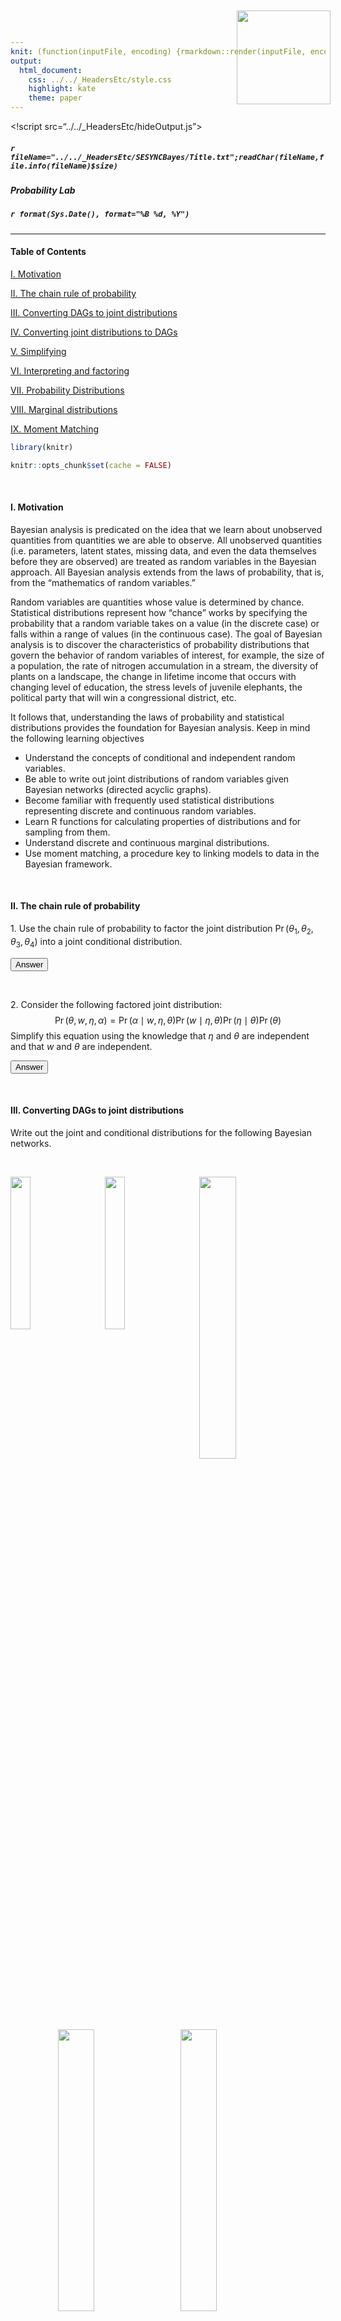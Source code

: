 ```yaml
---
knit: (function(inputFile, encoding) {rmarkdown::render(inputFile, encoding = encoding, output_dir = "../../content/labs")})
output:
  html_document:
    css: ../../_HeadersEtc/style.css
    highlight: kate
    theme: paper
---
```


<!script src="../../_HeadersEtc/hideOutput.js"></script>

<img src="../../_HeadersEtc/SESYNCBayes/Logo.png" style="position:absolute;top:20px;right:220px;width:150px;height=150px" />

##### `r fileName="../../_HeadersEtc/SESYNCBayes/Title.txt";readChar(fileName,file.info(fileName)$size)`

##### Probability Lab

##### `r format(Sys.Date(), format="%B %d, %Y")`

- - -

#### Table of Contents

[I. Motivation][]

[II. The chain rule of probability][]

[III. Converting DAGs to joint distributions][]

[IV. Converting joint distributions to DAGs][]

[V. Simplifying][]

[VI. Interpreting and factoring][]

[VII. Probability Distributions][]

[VIII. Marginal distributions][]

[IX. Moment Matching][]


```r

library(knitr)

knitr::opts_chunk$set(cache = FALSE)

```

<br>

#### I. Motivation

Bayesian analysis is predicated on the idea that we learn about unobserved quantities from quantities we are able to observe.  All unobserved quantities (i.e. parameters, latent states, missing data, and even the data themselves before they are observed) are treated as random variables in the Bayesian approach.  All Bayesian analysis extends from the laws of probability, that is, from the "mathematics of random variables."

Random variables are quantities whose value is determined by chance.  Statistical distributions represent how "chance" works by specifying the probability that a random variable takes on a value (in the discrete case) or falls within a range of values (in the continuous case).  The goal of Bayesian analysis is to discover the characteristics of probability distributions that govern the behavior of random variables of interest, for example, the size of a population, the rate of nitrogen accumulation in a stream, the diversity of plants on a landscape, the change in lifetime income that occurs with changing level of education, the stress levels of juvenile elephants, the political party that will win a congressional district, etc.

It follows that, understanding the laws of probability and statistical distributions provides the foundation for Bayesian analysis. Keep in mind the following learning objectives

- Understand the concepts of conditional and independent random variables.
- Be able to write out joint distributions of random variables given Bayesian networks (directed acyclic graphs).
- Become familiar with frequently used statistical distributions representing discrete and continuous random variables.
- Learn R functions for calculating properties of distributions and for sampling from them.
- Understand discrete and continuous marginal distributions.
- Use moment matching, a procedure key to linking models to data in the Bayesian framework.

<br>

#### II. The chain rule of probability

1\. Use the chain rule of probability to factor the joint distribution $\Pr(\theta_1,\theta_2, \theta_3,\theta_4)$ into a joint conditional distribution.

<button class="button" onclick="toggle_visibility('myDIV1');">Answer</button>

<div id="myDIV1", style="display:none">

\begin{align}
\Pr\big(\theta_1,\theta_2,\theta_3,\theta_4\big)=\\
&\times\Pr\big(\theta_1 \mid \theta_2,\theta_3,\theta_4\big)\\
&\times\Pr\big(\theta_2 \mid \theta_3,\theta_4\big)\\
&\times\Pr\big(\theta_3 \mid \theta_4\big)\\
&\times\Pr\big(\theta_4\big)
\end{align}

The order doesn't matter. The following is also correct:

\begin{align}
\Pr\big(\theta_1,\theta_2,\theta_3,\theta_4\big)=\\
&\times\Pr\big(\theta_4 \mid \theta_2,\theta_3,\theta_1\big)\\
&\times\Pr\big(\theta_2 \mid \theta_3,\theta_1\big)\\
&\times\Pr\big(\theta_3 \mid \theta_1\big)\\
&\times\Pr\big(\theta_1\big)
\end{align}

as are many other variations.

</div>

<br>

2\. Consider the following factored joint distribution:
$$\Pr\big(\theta,w,\eta,\alpha\big)=\Pr\big(\alpha \mid w,\eta,\theta\big)\Pr\big(w \mid \eta,\theta\big)\Pr\big(\eta \mid \theta\big)\Pr\big(\theta\big)$$
Simplify this equation using the knowledge that $\eta$ and $\theta$ are independent and that $w$ and $\theta$ are independent.

<button class="button" onclick="toggle_visibility('myDIV2');">Answer</button>

<div id="myDIV2", style="display:none">

$$\Pr\big(\theta,w,\eta,\alpha\big)=\Pr\big(\alpha \mid w,\eta,\theta\big)\Pr\big(w \mid \eta\big)\Pr\big(\eta\big)\Pr\big(\theta\big)$$

</div>

<br>

#### III. Converting DAGs to joint distributions

Write out the joint and conditional distributions for the following Bayesian networks.

<br>

<img src="../../_Graphics/DAG1.png" style="float: left; width: 25%; margin-right: 5%; margin-left: 0%; margin-bottom: 0.5em;">
<img src="../../_Graphics/DAG2.png" style="float: left; width: 25%; margin-right: 5%; margin-bottom: 0.5em;">
<img src="../../_Graphics/DAG3.png" style="float: left; width: 34%; margin-right: 5%; margin-bottom: 0.5em;">
<p style="clear: both;">

<br>

<img src="../../_Graphics/DAG4.png" style="float: left; width: 34%; margin-right: 5%; margin-left: 15%; margin-bottom: 0.5em;">
<img src="../../_Graphics/DAG5.png" style="float: left; width: 34%; margin-right: 5%; margin-bottom: 0.5em;">
<p style="clear: both;">

<button class="button" onclick="toggle_visibility('myDIV3');">Answer</button>

<br>

<div id="myDIV3", style="display:none">

\begin{eqnarray}
& &\textrm{1.}\quad\Pr\big(a,b,c,d,e\big)  = 
\Pr\big(a \mid b,c\big)\Pr\big(b\mid d,e\big)\Pr\big(c\big)\Pr\big(d\big)\Pr\big(e\big) \\[1em]
& &\textrm{2.}\quad\Pr\big(y,z,\beta_1,\beta_2,\theta_p,\theta_d\big)  = \Pr\big(y\mid z,\theta_d\big)\Pr\big(z \mid \theta_p\big)\Pr\big(\theta_d\mid\beta_1,\beta_2\big)\Pr\big(\theta_p\big)\Pr\big(\beta_1\big)\Pr\big(\beta_2\big)\\[1em]
& &\textrm{3.}\quad\Pr\big(y,x,\mu,\phi_1,\phi_2,\sigma,z \big) = \Pr\big(y\mid x, z \big) \Pr\big(x \mid \mu, \sigma \big)\Pr\big(z \mid \phi_1,\phi_2\big)\Pr\big(\sigma\big)\Pr\big(\phi_1\big)\Pr\big(\phi_2\big)\Pr\big(\mu\big)\\[1em]
& &\textrm{4.}\quad\Pr\big(y_1,y_2,z,\theta_1,\theta_2,\gamma_1,\gamma_2,\gamma_3\big) = \Pr\big(y_1\mid\theta_1,z\big)\Pr\big(y_2\mid \theta_2,z\big)\Pr\big(z\mid\gamma_1,\gamma_2,\gamma_3\big)\Pr\big(\theta_1\big)\Pr\big(\theta_2\big)\Pr\big(\gamma_1\big)\Pr\big(\gamma_2\big)
\Pr\big(\gamma_3\big)\\[1em]
& &\textrm{5.}\quad\Pr\big(A,B,D,E,F,H\big) = \Pr\big(A \mid D,E\,\big)\Pr\big(D \mid H\big)\Pr\big(B \mid H,F\big)\Pr\big(E\big)\Pr\big(H\big)\Pr\big(F\big)
\end{eqnarray}

</div>

<br>

#### IV. Converting joint distributions to DAGs

Draw Bayesian networks (DAGs) for the joint and conditional distributions below.

\begin{eqnarray}
& &\textrm{I.}\quad \Pr\big(A,B\big)  =  \Pr\big(A\mid B\big)\Pr\big(B\big)\\[1em]
& &\textrm{II.}\quad \Pr\big(A,B,C\big)  =  \Pr\big(A \mid B,C\big)\Pr\big(B\mid C\big)\Pr\big(C\big)\\[1em]
& &\textrm{III.}\quad \Pr\big(A,B,C,D\big)  =  \Pr\big(A \mid C\big)\Pr\big(B \mid C\big)\Pr\big(C \mid D\big)\Pr\big(D\big)\\[1em]
& &\textrm{IV.}\quad \Pr\big(A,B,C,D,E\big)  =  \Pr\big(A \mid C\big)\Pr\big(B\mid C\big)
 \Pr\big(C \mid D,E\big)\Pr\big(D\big)\Pr\big(E\big)\\[1em]
& &\textrm{V.}\quad \Pr\big(A,B,C,D\big)  =  \Pr\big(A \mid B,C,D\big)\Pr\big(B \mid C,D\big)\Pr\big(C \mid D\big)\Pr\big(D\big)\\[1em]
& &\textrm{VI.}\quad \Pr\big(A,B,C,D\big)  =  \Pr\big(A \mid B,C,D\big)\Pr\big(C \mid D\big)\Pr\big(B\big)\Pr\big(D\big)\\[1em]
\end{eqnarray}

<br>

<button class="button" onclick="toggle_visibility('myDIV4');">Answer</button>

<br>

<div id="myDIV4", style="display:none">

<center>
![](../../_Graphics/DAGS.png)
</center>

</div>
  
<br>

#### V. Simplifying

Simplify the expression below, given that $z_2$ and $z_3$ are independent random variables. 
$$ \Pr\big(z_1,z_2,z_3\big)=\Pr\big(z_1\mid z_2,z_3\big)\Pr\big(z_2 \mid z_3\big)\Pr\big(z_3\big)$$

<button class="button" onclick="toggle_visibility('myDIV5');">Answer</button>

<br>

<div id="myDIV5", style="display:none">

The expression simplifies to 
$$ \Pr\big(z_1,z_2,z_3\big)=\Pr(z_1\mid z_2,z_3\big)\Pr\big(z_2\big)\Pr\big(z_3\big)$$
because $\Pr\big(z_2\mid z_3\big) = \Pr\big(z_2\big)$ if $z_2$ and $z_3$ are independent.

</div>

<br>

#### VI. Interpreting and factoring

The probability of an observation $y$ depends on a true ecological state of interest, $z$, and the parameters in a data model, $\boldsymbol\theta_d$. The probability of the true state $z$ depends on the parameters in an ecological process model, $\boldsymbol\theta_p$. We know that $\boldsymbol\theta_d$ and $\boldsymbol\theta_p$ are independent.  Write out a factored expression for the joint distribution, $\Pr\big(y,z,\boldsymbol\theta_d,\boldsymbol\theta_p\big)$. Drawing a Bayesian network will help.

<button class="button" onclick="toggle_visibility('myDIV6');">Answer</button>

<br>

<div id="myDIV6", style="display:none">

$$\Pr\big(y,z,\boldsymbol\theta_d,\boldsymbol\theta_p\big) = \Pr\big(y \mid z,\boldsymbol\theta_d\big)\Pr\big(z \mid \boldsymbol\theta_p\big)\Pr\big(\theta_d\big)\Pr\big(\boldsymbol\theta_p\big)$$
<div style="width:200px; height=200px; margin:0 auto;">
<center>
![](../../_Graphics/DAG6.png)
</center>

</div>

<br>
<br>

#### VII. Probability Distributions

1\. We commonly represent the following general framework for linking models to data:

$$\big[y_i \mid g\big(\mathbf\theta,x_i\big),\sigma^2\big],$$

which represents the probability of obtaining the observation $y_i$ given that our model predicts the mean of a distribution $g(\mathbf\theta,x_i)$ with variance $\sigma^2$. Assume we have count data. What distribution would be a logical choice to model these data? Write out a model for the data.    

<button class="button" onclick="toggle_visibility('myDIV7');">Answer</button>

<br>

<div id="myDIV7", style="display:none">

The Poisson is a logical choice. We predict the mean of the Poisson for each $x_i$, i.e. $\lambda_i = g\big(\mathbf\theta,x_i\big)$, which also controls the uncertainty because in the Poisson distribution the variance equals the mean.A model for the data is:

$$ y_i \sim \textrm{Poisson}\big(g\big(\mathbf\theta,x_i\big)\big).$$
<br>

</div>

2\. Choose the appropriate distribution for the types of data shown below and justify your decision.

* The mass of carbon in above ground biomass in square m plot.
* The number of seals on a haul-out beach in the gulf of AK.
* Presence or absence of an invasive species in forest patches.
* The probability that a white male will vote republican in a presidential election.
* The number of individuals in four mutually exclusive income categories.
* The number of diseased individuals in a sample of 100.
* The political party affiliation (democrat, republican, independent) of a voter. 

<button class="button" onclick="toggle_visibility('myDIV8');">Answer</button>

<br>

<div id="myDIV8", style="display:none">

<center>
Random variable  | Distribution | Justification 
|------------------------------|-----------------|---------------------------------------------------------
The mass of carbon in above ground biomass in square m plot.| gamma or lognormal | continuous and non-negative
The number of seals on a haul-out beach in the gulf of AK. | Poisson or negative binomial | counts
Presence or absence of an invasive species in forest patches. | Bernoulli | zero or one
The probability that a white male will vote republican in a presidential election. | beta | zero to one
The number of individuals in four mutually exclusive income categories. | multinomial | counts in more than two categories
The number of diseased individuals in a sample of 100. | binomial | counts in two categories, number of successes on a given number of trials.
The political party affiliation (democrat, republican, independent) of a voter. | multinomial | counts in more than two categories
</center>
</div>

<br>

3\. Find the mean, variance, and 95% quantiles of 10000 random draws from a Poisson distribution with $\lambda=33$.

<button class="button" onclick="toggle_visibility('myDIV14');">Answer</button>

<div id="myDIV14", style="display:none">

``` r
lambda <- 33
n <- 10000
y <- rpois(n, lambda)
mean(y)
var(y)
quantile (y, c(0.025, 0.975))
```

</div>

<br>

4\. The average above ground biomass in a 1 km^2^ of sagebrush grassland is 103 g/m^2^, with a standard deviation of 23. You clip a 1 m^2^ plot. Write out the model for the probability density of the data point.  What is the probability density of an observation of 94 assuming the data are normally distributed? Is there a problem using normal distribution?  What is the probability that your plot will contain between 90 and 110 gm of biomass?

<button class="button" onclick="toggle_visibility('myDIV9');">Answer</button>

<div id="myDIV9", style="display:none">

The normal distribution isn't an ideal choice because it extends below 0, which isn't possible for measurements of above ground biomass. Nonetheless:

$$y_i \sim \textrm{normal}(103, 23^{2})$$
``` r
x <- 94 
mean <- 103
sd <- 23
dnorm(x, mean, sd)

q <- c(110, 90) 
p.bound <- pnorm(q, mean = mean, sd = sd)
p.bound[1] - p.bound[2]
```

</div>

<br>

5\. The prevalence of a disease in a population is the proportion of the population that is infected with the disease. The prevalence of chronic wasting disease in male mule deer on winter range near Fort Collins, CO is 12 percent. A sample of 24 male deer included 4 infected individuals. Write out a model that represents how the data arise. What is the probability of obtaining these data conditional on the given prevalence (p=0.12)?

<button class="button" onclick="toggle_visibility('myDIV10');">Answer</button>

<div id="myDIV10", style="display:none">

$$y_i \sim \textrm{binomial}(24, 0.12)$$


``` r
x <- 4 
size <- 24
p <- 0.12
dbinom(x, size, p)
```

</div>

<br>

#### VIII. Marginal distributions

The holy grail in Bayesian analysis is to discover the *marginal posterior distribution* of unobserved quantities (parameters, latent states, missing data, forecasts) from quantities we are able to observe (data). Here is our modus operandi, applicable to virtually all analysis problems.  We always start with the joint distribution of the unobserved quantities and the data.  We then factor the joint distribution into sensible parts (e.g., problem IV above).  We use the factored joint distribution as a recipie for finding the margainal distributions of the unobsereved quantities using the Markov chain Monte Carlo algorithm, as we will learn about soon.  It follows that we must understand what marginal distributions are.  

Marginal distributions can be used to describe discrete or continuous random variables, but the continuous case is the one we will see most often in the course, so we emphasize it here. 

1. Sketch the distribution represented by the following integral: 
$$\int_{\beta_0}\int_{\beta_2}\int_{\beta_3}\int_{\sigma^2}[\beta_0,\beta_1,\beta_2,\beta_3,\sigma^2|\mathbf{y}]d\beta_0d\beta_2d\beta_3d\sigma^2$$

<button class="button" onclick="toggle_visibility('myDIV11');">Answer</button>

<div id="myDIV11", style="display:none">

<div style="width:200px; height=200px; margin:0 auto;"><center> ![](../../_Graphics/MarginalDistribution.png)</center></div>

</div>

<br>

2. The rate of inflation and the rate of return on investments are know to be positively correlated. Assume that the mean rate of inflation is 0.03 with a standard deviation of 0.015.  Assume that the mean rate of return is 0.05 with a standard deviation of 0.07.  Assume the correlation between inflation and rate of return is 0.5.

Representing the correlation between the rates requires a new distribution, the multivariate normal:

$$ \mathbf{z} \sim \text{multivariate normal}({\boldsymbol{\mu}, \boldsymbol{\Sigma}}), $$
where $\mathbf{z}$ is a vector of random variables, $\boldsymbol\mu$ is a vector of means (which can be the output of a deterministic model) and $\boldsymbol\Sigma$ is a variance covariance matrix. The diagonal of $\boldsymbol{\Sigma}$ contains the variances of the $\boldsymbol\mu$ and the off diagonal elements contain the covariances $\text{cov}(\mu_i,\mu_j)$ between $\mu_{i}$ and $\mu_{j}$. The covariance can be calculated as $\text{cov}(\mu_i,\mu_j)=\sigma_i\sigma_j\rho$ where $\sigma_i$ is the standard deviation of the $ith$ random variable, $\sigma_j$ is the standard deviation of the $jth$ random variable, and $\rho$ is the correlation between the random variable $i$ and $j$. The covariance matrix is square and symmetric. We will learn more about these matrices later in the course.  For now, an example will go a long way toward helping you understand the multivariate normal distribution.


You can simulate interest rate and inflation data reflecting their correlation using the following function:

```r
library(MASS)

DrawRates = function(n, int, int.sd, inf, inf.sd, rho.rates){

  covar = rho.rates * int.sd * inf.sd
  Sigma <- matrix(c(int.sd^2, covar, covar, inf.sd^2), 2, 2)
  mu = c(int, inf)
  x = (mvrnorm(n = n, mu = mu, Sigma))
  return(x)
}

x = DrawRates(n = 10000, int = .05, int.sd = .07, inf = .03, inf.sd = .015, rho.rates = .5)

plot(x[,1], x[,2], pch = 19, cex = .05, xlab = "Rate of return", ylab = "Rate of inflation")
```

What would this cloud look like if the rates were not correlated? Show an approximate plot of the marginal distribution of each random variable. It turns out this is the way we will do it with Markov chain Monte Carlo approximations of the marginal posterior distribution, which we will learn about later in the course. 

<button class="button" onclick="toggle_visibility('myDIV16');">Answer</button>

<div id="myDIV16", style="display:none">

![](../../_Graphics/MarginalDistributionIntInfl.png)


```r
par(mfrow= c(1, 2))
hist(x[,1], xlab = "Interest Rate", main = "", freq = FALSE, breaks = 100)
hist(x[,2], xlab = "Inflation Rate", main = "", freq = FALSE, breaks = 100)
```

</div>

<br>

#### IX. Moment Matching

When we say *support*, we are referring to the values of a random variable for which probability density or probability exceed 0 and are defined.  The support of  lognormal distribution is continuous and strictly non-negative, which makes it particularly useful in ecology and the social sciences.  Moreover, it is often useful because it is asymmetric, allowing for values that are extreme in the positive direction.  Finally, it is useful for representing products of random variables.  The central limit theorem would predict that the distribution of sums of random variables will be normal, no matter how each is individually distributed. The products of random variables will be lognormally distributed regardless of their individual distributions.

If a random variable is lognormally distributed then the log of that random variable is normally distributed (conversely, if you exponentiate a normal random variable it generates a lognormal random variable). The first parameter of the lognormal distribution is the mean of the random variable on the log scale (i.e., $\alpha$ on cheat sheet, meanlog in R) and the second parameter is the variance (or sometimes the standard deviation) of the random variable on the log scale (i.e., $\beta$ on cheatsheet, sdlog in R). We often predict the median of the distribution with our deterministic model, which means that we can use the log of the median as the first parameter because

\begin{eqnarray}
z \sim  \textrm{lognormal}\big(\alpha,\beta\big)\\
\textrm{median}\big(z\big) = e^{\alpha}\\
\textrm{log}\big(\textrm{median}\big(z\big)\big) = \alpha
\end{eqnarray}

<br>

1\. Simulate 10,000 data points from a normal distribution with mean 0 and standard deviation 1 and another 10,000 data points from a log normal distribution with first parameter (the mean of the random variable on the log scale) = 0 and second parameter (the standard deviation of the parameter on the log scale) = 1. Display side-by-side histograms scaled to the density. Find the mean and variance of the lognormal distribution using moment matching. Check your moment-matched values empirically with the simulated data. The moment-matched values and the empirical values are close for the mean, but less so for the variance.  Why?  What happens when you increase the number or draws? Explore the two distributions by repeating with different means and standard deviations of your choice.

<button class="button" onclick="toggle_visibility('myDIV17');">Answer</button>

<div id="myDIV17", style="display:none">

``` r
par(mfrow = c(1,2))
set.seed(1)
mean.var <- 0
sd.var <- 1
n=100000

log.y <- rnorm(n, mean = mean.var, sd = sd.var)
hist(log.y, breaks = 50, prob = TRUE, main = "") 
x  <- seq(-4, 4, .01)
z <- dnorm(x, mean = mean.var, sd = sd.var)
lines(x, z, col = "red", lwd = 2)

y <- rlnorm(n, meanlog = mean.var, sdlog = sd.var)
hist(y, ylim = c(0, .7), breaks = 250, prob = TRUE, xlim = c(0, 10), main = "") 
x <- seq(0, 50, .01)
z <- dlnorm(x, meanlog = mean.var, sdlog = sd.var)
lines(x, z, col = "red", lwd = 2)
```

``` r
mean(log.y)
var(log.y)
(mean.y <- exp(mean.var + sd.var^2/2))
(mean(y))
(var.y <- (exp(sd.var^2) - 1) * exp(2 * mean.var + sd.var^2))
(var(y))
```

</div>

<br>

2\. You assumed a normal distribution for the earlier above ground biomass problem (VII-5). Redo the problem with a more appropriate distribution.

<button class="button" onclick="toggle_visibility('myDIV12');">Answer</button>

<div id="myDIV12", style="display:none">

$$y_i \sim \textrm{gamma}\Big(\cfrac{\mu^2}{\sigma^2},\cfrac{\mu}{\sigma^2}\Big)$$

``` r
x <- 94 
mu <- 103
sd <- 23
shape <- mu**2/sd**2
rate <- mu/sd**2
dgamma(x, shape, rate)

q <- c(110, 90)
p.bound <- pgamma(q, shape, rate)
p.bound[1] - p.bound[2]
```

</div>

<br>

3\. We are again interested in the proportion ($\phi$) of Maryland counties that contain a coal fired power plant. Existing literature shows that that this proportion has a mean of $\mu = 0.04$ with a standard deviation of $\sigma = 0.01$. Write out a model for the distribution of $\phi$, conditional on $\mu$ and $\sigma$. The challenge here is to use moment matching for a random variable with support between 0-1. Plot the probability distribution of $\phi$.  

<button class="button" onclick="toggle_visibility('myDIV13');">Answer</button>

<div id="myDIV13", style="display:none">

$$
\begin{align}
\alpha &=\cfrac{\big(\mu^2 - \mu^3 - \mu\sigma^2\big)}{\sigma^2}\\
\beta &=\cfrac{\big(\mu - 2\mu^2 + \mu^3 - \sigma^2 + \mu\sigma^2\big)}{\sigma^2}\\
\phi &\sim \textrm{beta}\big(\alpha,\beta\big)
\end{align}
$$

``` r
shapeit <- function(mu, sigma){
  a <- (mu^2 - mu^3 - mu * sigma^2)/sigma^2
  b <- (mu - 2 * mu^2 + mu^3 - sigma^2 + mu * sigma^2)/sigma^2
  shape_ps <- c(a, b)
  return(shape_ps)
}

betaParms <- shapeit(mu = .04, sigma = .01)
x <- seq(0, .2, .001)
y <- dbeta(x, betaParms[1], betaParms[2])

plot(x, y,type = 'l', ylab = expression(paste("[",phi,"]")), xlab = expression(phi), 
  xlim = c(0, 0.1), lwd = 2)
```

</div>

<br>

4.\ ADVANCED. You are modeling the relationship between plant growth rate and soil water. Represent plant growth ($\mu_i$) as a linear function of soil water, $\mu_i = \beta_{0} + \beta_{1}x_{i}$. Write out the model for the data. Simulate a data set of $20$, strictly non-negative pairs of$y$ and $x$ values. Plot the data and overlay the generating model. Assume that:

- Soil water, the $x$ value, varies randomly and uniformly between $0.01$ and $0.2$ 
- $\beta_0 = 0.01$ and $\beta_1 = 0.9$ and the standard deviation of the model prediction is $\sigma = 0.03$  

<button class="button" onclick="toggle_visibility('myDIV24');">Answer</button>

<div id="myDIV24", style="display:none">

\begin{eqnarray}
\mu_i &=& \beta_0 + \beta_1x_1\\
\alpha_i &=& \cfrac{\mu_i^2}{\sigma^2}\\
\beta_i &=& \cfrac{\mu_i}{\sigma^2}\\
y_i &\sim& \textrm{gamma}\big(\alpha_i,\beta_i\big)\\
\end{eqnarray}

``` r
x <- runif(20, 0.01, 0.2)
mu <- 0.01 + 0.9 * x
sigma <- 0.03
alpha <- mu^2/sigma^2
beta <- mu/sigma^2
y <- rgamma(length(x), alpha, beta)
plot(x, y, xlab = "Soil Moisture", ylab = "Growth Rate", pch = 16, col = "red", cex = 1.5)
lines(x, mu, lwd = 2)
```

</div>

<br>

5\. ADVANCED. The Poisson distribution is often used for count data, despite the fact that one must assume the mean and variance are equal. The negative binomial distribution is a more robust alternative, allowing the variance to differ from the mean. There are two parameterizations for the negative binomial. The first is more frequently used by ecologists: 

$$
\big[z\mid\lambda,r\big] = 
\cfrac{\Gamma\big(z + r\big)}{\Gamma\big(r\big)z!}\Big(\cfrac{r}{r+\lambda}\Big)^r
\Big(\cfrac{\lambda}{r+\lambda}\Big)^z\textrm{,}
$$

where $z$ is a discrete random variable, $\lambda$ is the mean of the distribution, and $r$ is the *dispersion parameter*. The variance of $z$ equals $\lambda + \cfrac{\lambda^{2}}{r}$.

The second parameterization is more often implemented in coding environments (i.e. JAGS):

$$
\big[z \mid r,\phi \big] = \cfrac{\Gamma\big(z+r\big)}{\Gamma\big(r\big)z!}\phi^r\big(1-\phi\big)^z\textrm{,}
$$

where $z$ is the discrete random variable representing the number of failures that occur in a sequence of Bernoulli trials before $r$ successes are obtained. The parameter $\phi$ is the probability of success on a given trial. Note that $\phi=\cfrac{r}{\big(\lambda+r\big)}$.

Simulate $100,000$ observations from a negative binomial distribution with mean of $\mu = 100$ and variance of $\sigma^2 = 400$ using the **first** parameterization that has a mean and a dispersion parameter (remember to moment match). Do the same simulation using the **second** parameterization. Plot side-by-side histograms of the simulated data.

<button class="button" onclick="toggle_visibility('myDIV19');">Answer</button>

<div id="myDIV19", style="display:none">

``` r
n <- 100000
lambda <- 100
sigma2 <- 400
r <- lambda^2/(sigma2 - lambda)
z1 <- rnbinom(n, mu = lambda, size = r)
mean(z1)
var(z1)
```

``` r
n <- 100000
lambda <- 100
sigma2 <- 400
r <- lambda^2/(sigma2 - lambda)
phi <- r/(r + lambda)
z2 <- rnbinom(n, prob = phi ,size = r)
mean(z2)
var(z2)
```

``` r
par(mfrow = c(1, 2))
hist(z1, col = "gray")
hist(z2, col = "gray")
```

</div>

<br>
